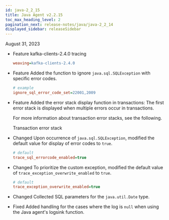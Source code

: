 ```yaml
---
id: java-2_2_15
title: Java Agent v2.2.15
toc_max_heading_level: 2
pagination_next: release-notes/java/java-2_2_14
displayed_sidebar: releaseSidebar
---
```


August 31, 2023

-   <Status>Feature</Status> kafka-clients-2.4.0 tracing

    ```ini title='whatap.conf'
    weaving=kafka-clients-2.4.0
    ```

-   <Status>Feature</Status> Added the function to ignore <code>java.sql.SQLException</code> with specific error codes.

    ```ini title='whatap.conf'
    # example
    ignore_sql_error_code_set=22001,2009
    ```

-   <Status>Feature</Status> Added the error stack display function in transactions: The first error stack is displayed when multiple errors occur in transactions.

    For more information about transaction error stacks, see the following.

    <Link to='../../java/agent-transaction-error-stack' target='_blank' className='ext-link'>Transaction error stack</Link>

-   <Status>Changed</Status> Upon occurrence of <code>java.sql.SQLException</code>, modified the default value for display of error codes to <code>true</code>.

    ```ini title='whatap.conf'
    # default
    trace_sql_errorcode_enabled=true
    ```

-   <Status>Changed</Status> To prioritize the custom exception, modified the default value of <code>trace_exception_overwrite_enabled</code> to <code>true</code>.

    ```ini title='whatap.conf'
    # default
    trace_exception_overwrite_enabled=true
    ```

-   <Status>Changed</Status> Collected SQL parameters for the <code>java.util.Date</code> type.

-   <Status>Fixed</Status> Added handling for the cases where the log is <code>null</code> when using the Java agent's logsink function.
